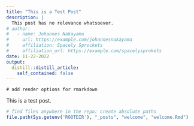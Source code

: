 ```yaml
---
title: "This is a Test Post"
description: |
  This post has no relevance whatsoever.
# author:
#   - name: Johannes Nakayama
#     url: https://example.com/johannesnakayama
#     affiliation: Spacely Sprockets
#     affiliation_url: https://example.com/spacelysprokets
date: 11-22-2022
output:
  distill::distill_article:
    self_contained: false
---
```


```setup
# add render options for rmarkdown
```

This is a test post.

```r
# find files anywhere in the repo: create absolute paths
file.path(Sys.getenv('ROOTDIR'), "_posts", "welcome", "welcome.Rmd")
```


